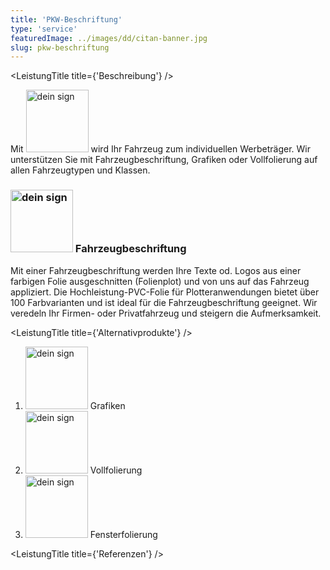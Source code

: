 ```yaml
---
title: 'PKW-Beschriftung'
type: 'service'
featuredImage: ../images/dd/citan-banner.jpg
slug: pkw-beschriftung
---
```



<SEO title="PKW-Beschriftung" description="Ihr Auto als mobiler Werbeträger. Hochwertige Folienbeschriftung für Ihr Fahrzeug."></SEO>
<Banner title="PKW-beschriftung" leistung="pkwbeschriftung" maxWidth="100" />
<KfzCards />
<LeistungTitle title={'Beschreibung'} />

Mit <img src={deinSign} alt="dein sign" width="100px"/> wird Ihr Fahrzeug zum individuellen Werbeträger. Wir unterstützen Sie mit Fahrzeugbeschriftung, Grafiken oder Vollfolierung auf allen Fahrzeugtypen und Klassen.

### <img src={deinSign} alt="dein sign" width="100px"/> Fahrzeugbeschriftung

Mit einer Fahrzeugbeschriftung werden Ihre Texte od. Logos aus einer farbigen Folie ausgeschnitten (Folienplot) und von uns auf das Fahrzeug appliziert. Die Hochleistung-PVC-Folie für Plotteranwendungen bietet über 100 Farbvarianten und ist ideal für die Fahrzeugbeschriftung geeignet. Wir veredeln Ihr Firmen- oder Privatfahrzeug und steigern die Aufmerksamkeit.

<KfzCardsDescription />

<!--  -->

<LeistungTitle title={'Alternativprodukte'} />

<ol style={{ listStyle: 'none' }}>
  <li><img src={deinSign} alt="dein sign" width="100px"/> Grafiken</li>
  <li>
    <img src={deinSign} alt="dein sign" width="100px"/> Vollfolierung
  </li>
  <li>
    <img src={deinSign} alt="dein sign" width="100px"/> Fensterfolierung
  </li>
</ol>

<LeistungTitle title={'Referenzen'} />

<div className='refContainer'>
  <LeistungsReferenzen refSlug={'transporterBeschriftung'} />
  <LeistungsReferenzen refSlug={'kfzFahrzeugbeschriftung'} />
  <LeistungsReferenzen refSlug={'Flottenbeschriftung'} />
  <LeistungsReferenzen refSlug={'rollerbeschriftung'} />
</div>